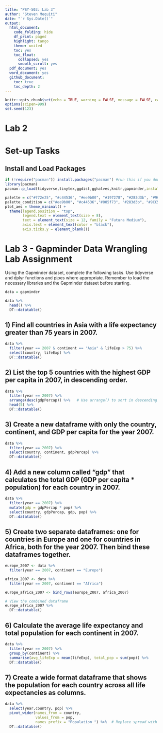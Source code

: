 ```yaml
---
title: "PSY-503: Lab 3"
author: "Steven Mequiti"
date: "`r Sys.Date()`"
output: 
  html_document:
    code_folding: hide
    df_print: paged
    highlight: tango
    theme: united
    toc: yes
    toc_float:
      collapsed: yes
      smooth_scroll: yes
  pdf_document: yes
  word_document: yes
  github_document:
    toc: true
    toc_depth: 2
---
```


```r
knitr::opts_chunk$set(echo = TRUE, warning = FALSE, message = FALSE, cache = FALSE, fig.path = "lab_3_plots/")
options(scipen=999)
set.seed(123)
```

# Lab 2 {.tabset}

# Set-up Tasks {.tabset}

## Install and Load Packages

```r
if (!require("pacman")) install.packages("pacman") #run this if you don't have pacman 
library(pacman)
pacman::p_load(tidyverse,tinytex,ggdist,gghalves,knitr,gapminder,install = T) 

palette = c("#772e25", "#c44536", "#ee9b00", "#197278", "#283d3b", "#9CC5A1", "#6195C6", "#ADA7C9", "#4D4861", "grey50")
palette_condition = c("#ee9b00", "#c44536","#005f73", "#283d3b", "#9CC5A1", "#6195C6", "#ADA7C9", "#4D4861")
plot_aes = theme_minimal() +
  theme(legend.position = "top",
        legend.text = element_text(size = 8),
        text = element_text(size = 12, family = "Futura Medium"),
        axis.text = element_text(color = "black"),
        axis.ticks.y = element_blank())
```

# Lab 3 - Gapminder Data Wrangling Lab Assignment

Using the Gapminder dataset, complete the following tasks. Use tidyverse and dplyr functions and pipes where appropriate.
Remember to load the necessary libraries and the Gapminder dataset before starting.

```r
data = gapminder

data %>% 
  head() %>% 
  DT::datatable()
```


## 1) Find all countries in Asia with a life expectancy greater than 75 years in 2007.
```r
data %>% 
  filter(year == 2007 & continent == "Asia" & lifeExp > 75) %>% 
  select(country, lifeExp) %>% 
  DT::datatable()
```

## 2) List the top 5 countries with the highest GDP per capita in 2007, in descending order.
```r
data %>%
  filter(year == 2007) %>%
  arrange(desc(gdpPercap)) %>%   # Use arrange() to sort in descending order
  head(5) %>% 
  DT::datatable()
```

## 3) Create a new dataframe with only the country, continent, and GDP per capita for the year 2007.
```r
data %>% 
  filter(year == 2007) %>% 
  select(country, continent, gdpPercap) %>% 
  DT::datatable()

```

## 4) Add a new column called "gdp" that calculates the total GDP (GDP per capita * population) for each country in 2007.\
```r
data %>% 
  filter(year == 2007) %>% 
  mutate(gdp = gdpPercap * pop) %>% 
  select(country, gdpPercap, gdp, pop) %>%
  DT::datatable()
```

## 5) Create two separate dataframes: one for countries in Europe and one for countries in Africa, both for the year 2007. Then bind these dataframes together.
```r
europe_2007 <- data %>%
  filter(year == 2007, continent == "Europe") 

africa_2007 <- data %>%
  filter(year == 2007, continent == "Africa") 

europe_africa_2007 <- bind_rows(europe_2007, africa_2007)

# View the combined dataframe
europe_africa_2007 %>% 
  DT::datatable()
```

## 6) Calculate the average life expectancy and total population for each continent in 2007.
```r
data %>% 
  filter(year == 2007) %>% 
  group_by(continent) %>% 
  summarise(avg_lifeExp = mean(lifeExp), total_pop = sum(pop)) %>% 
  DT::datatable()
```

## 7) Create a wide format dataframe that shows the population for each country across all life expectancies as columns.

```r
data %>% 
  select(year,country, pop) %>% 
  pivot_wider(names_from = country, 
              values_from = pop,
              names_prefix = "Population_") %>%  # Replace spread with pivot_wider
  DT::datatable()
```
